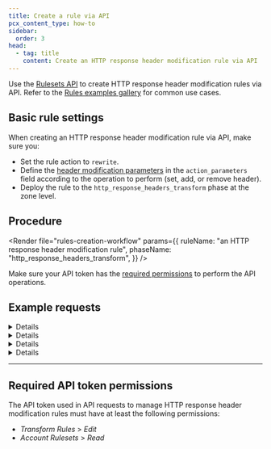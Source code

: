 ```yaml
---
title: Create a rule via API
pcx_content_type: how-to
sidebar:
  order: 3
head:
  - tag: title
    content: Create an HTTP response header modification rule via API
---
```



Use the [Rulesets API](/ruleset-engine/rulesets-api/) to create HTTP response header modification rules via API. Refer to the [Rules examples gallery](/rules/transform/examples/?operation=Response+modification) for common use cases.

## Basic rule settings

When creating an HTTP response header modification rule via API, make sure you:

- Set the rule action to `rewrite`.
- Define the [header modification parameters](/rules/transform/request-header-modification/reference/parameters/) in the `action_parameters` field according to the operation to perform (set, add, or remove header).
- Deploy the rule to the `http_response_headers_transform` phase at the zone level.

## Procedure

<Render
	file="rules-creation-workflow"
	params={{
		ruleName: "an HTTP response header modification rule",
		phaseName: "http_response_headers_transform",
	}}
/>

Make sure your API token has the [required permissions](#required-api-token-permissions) to perform the API operations.

## Example requests

<Details header="Example: Set an HTTP response header to a static value">

The following example configures the rules of an existing phase ruleset (`{ruleset_id}`) to a single HTTP response header modification rule — setting an HTTP response header to a static value — using the [Update a zone ruleset](/api/resources/rulesets/methods/update/) operation. The response will contain the complete definition of the ruleset you updated.

```bash
curl --request PUT \
https://api.cloudflare.com/client/v4/zones/{zone_id}/rulesets/{ruleset_id} \
--header "Authorization: Bearer <API_TOKEN>" \
--header "Content-Type: application/json" \
--data '{
  "rules": [
    {
      "expression": "(starts_with(http.request.uri.path, \"/en/\"))",
      "description": "My first HTTP response header modification rule",
      "action": "rewrite",
      "action_parameters": {
        "headers": {
          "X-Source": {
            "operation": "set",
            "value": "Cloudflare"
          }
        }
      }
    }
  ]
}'
```

```json output
{
	"result": {
		"id": "<RULESET_ID>",
		"name": "Zone-level Response Headers Transform Ruleset",
		"description": "Zone-level ruleset that will execute Response Header Modification Rules.",
		"kind": "zone",
		"version": "2",
		"rules": [
			{
				"id": "<RULE_ID>",
				"version": "1",
				"action": "rewrite",
				"action_parameters": {
					"headers": {
						"X-Source": {
							"operation": "set",
							"value": "Cloudflare"
						}
					}
				},
				"expression": "(starts_with(http.request.uri.path, \"/en/\"))",
				"description": "My first HTTP response header modification rule",
				"last_updated": "2021-04-14T14:42:04.219025Z",
				"ref": "<RULE_REF>"
			}
		],
		"last_updated": "2021-04-14T14:42:04.219025Z",
		"phase": "http_response_headers_transform"
	},
	"success": true,
	"errors": [],
	"messages": []
}
```

</Details>

<Details header="Example: Set an HTTP response header to a dynamic value">

The following example configures the rules of an existing phase ruleset (`{ruleset_id}`) to a single HTTP response header modification rule — setting an HTTP response header to a dynamic value — using the [Update a zone ruleset](/api/resources/rulesets/methods/update/) operation. The response will contain the complete definition of the ruleset you updated.

```bash
curl --request PUT \
https://api.cloudflare.com/client/v4/zones/{zone_id}/rulesets/{ruleset_id} \
--header "Authorization: Bearer <API_TOKEN>" \
--header "Content-Type: application/json" \
--data '{
  "rules": [
    {
      "expression": "(starts_with(http.request.uri.path, \"/en/\"))",
      "description": "My first HTTP response header modification rule",
      "action": "rewrite",
      "action_parameters": {
        "headers": {
          "X-Bot-Score": {
            "operation": "set",
            "expression": "to_string(cf.bot_management.score)"
          }
        }
      }
    }
  ]
}'
```

```json output
{
	"result": {
		"id": "<RULESET_ID>",
		"name": "Zone-level Response Headers Transform Ruleset",
		"description": "Zone-level ruleset that will execute Response Header Modification Rules.",
		"kind": "zone",
		"version": "2",
		"rules": [
			{
				"id": "<RULE_ID>",
				"version": "1",
				"action": "rewrite",
				"action_parameters": {
					"headers": {
						"X-Bot-Score": {
							"operation": "set",
							"expression": "to_string(cf.bot_management.score)"
						}
					}
				},
				"expression": "(starts_with(http.request.uri.path, \"/en/\"))",
				"description": "My first HTTP response header modification rule",
				"last_updated": "2021-04-14T14:42:04.219025Z",
				"ref": "<RULE_REF>"
			}
		],
		"last_updated": "2021-04-14T14:42:04.219025Z",
		"phase": "http_response_headers_transform"
	},
	"success": true,
	"errors": [],
	"messages": []
}
```

</Details>

<Details header="Example: Add a `set-cookie` HTTP response header with a static value">

The following example configures the rules of an existing phase ruleset (`{ruleset_id}`) to a single HTTP response header modification rule — adding a `set-cookie` HTTP response header with a static value — using the [Update a zone ruleset](/api/resources/rulesets/methods/update/) operation. By configuring the rule with the `add` operation you will keep any existing `set-cookie` headers that may already exist in the response. The response will contain the complete definition of the ruleset you updated.

```bash
curl --request PUT \
https://api.cloudflare.com/client/v4/zones/{zone_id}/rulesets/{ruleset_id} \
--header "Authorization: Bearer <API_TOKEN>" \
--header "Content-Type: application/json" \
--data '{
  "rules": [
    {
      "expression": "(starts_with(http.request.uri.path, \"/en/\"))",
      "description": "My first HTTP response header modification rule",
      "action": "rewrite",
      "action_parameters": {
        "headers": {
          "set-cookie": {
            "operation": "add",
            "value": "mycookie=custom_value"
          }
        }
      }
    }
  ]
}'
```

```json output
{
	"result": {
		"id": "<RULESET_ID>",
		"name": "Zone-level Response Headers Transform Ruleset",
		"description": "Zone-level ruleset that will execute Response Header Modification Rules.",
		"kind": "zone",
		"version": "2",
		"rules": [
			{
				"id": "<RULE_ID>",
				"version": "1",
				"action": "rewrite",
				"action_parameters": {
					"headers": {
						"set-cookie": {
							"operation": "add",
							"value": "mycookie=custom_value"
						}
					}
				},
				"expression": "(starts_with(http.request.uri.path, \"/en/\"))",
				"description": "My first HTTP response header modification rule",
				"last_updated": "2021-04-14T14:42:04.219025Z",
				"ref": "<RULE_REF>"
			}
		],
		"last_updated": "2021-04-14T14:42:04.219025Z",
		"phase": "http_response_headers_transform"
	},
	"success": true,
	"errors": [],
	"messages": []
}
```

</Details>

<Details header="Example: Remove an HTTP response header">

The following example sets the rules of an existing phase ruleset (`<RULESET_ID>`) to a single HTTP response header modification rule — removing an HTTP response header — using the [Update a zone ruleset](/api/resources/rulesets/methods/update/) operation. The response will contain the complete definition of the ruleset you updated.

```bash
curl --request PUT \
https://api.cloudflare.com/client/v4/zones/{zone_id}/rulesets/{ruleset_id} \
--header "Authorization: Bearer <API_TOKEN>" \
--header "Content-Type: application/json" \
--data '{
  "rules": [
    {
      "expression": "(starts_with(http.request.uri.path, \"/en/\"))",
      "description": "My first HTTP response header modification rule",
      "action": "rewrite",
      "action_parameters": {
        "headers": {
          "cf-connecting-ip": {
            "operation": "remove"
          }
        }
      }
    }
  ]
}'
```

```json output
{
	"result": {
		"id": "<RULESET_ID>",
		"name": "Zone-level Response Headers Transform Ruleset",
		"description": "Zone-level ruleset that will execute Response Header Modification Rules.",
		"kind": "zone",
		"version": "2",
		"rules": [
			{
				"id": "<RULE_ID>",
				"version": "1",
				"action": "rewrite",
				"action_parameters": {
					"headers": {
						"cf-connecting-ip": {
							"operation": "remove"
						}
					}
				},
				"expression": "(starts_with(http.request.uri.path, \"/en/\"))",
				"description": "My first HTTP response header modification rule",
				"last_updated": "2021-04-14T14:42:04.219025Z",
				"ref": "<RULE_REF>"
			}
		],
		"last_updated": "2021-04-14T14:42:04.219025Z",
		"phase": "http_response_headers_transform"
	},
	"success": true,
	"errors": [],
	"messages": []
}
```

</Details>

---

## Required API token permissions

The API token used in API requests to manage HTTP response header modification rules must have at least the following permissions:

- _Transform Rules_ > _Edit_
- _Account Rulesets_ > _Read_
